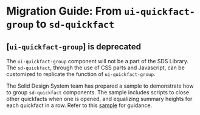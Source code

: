 # Migration Guide: From `ui-quickfact-group` to `sd-quickfact`

## [`ui-quickfact-group`] is deprecated

The `ui-quickfact-group` component will not be a part of the SDS Library. The `sd-quickfact`, through the use of CSS parts and Javascript, can be customized to replicate the function of `ui-quickfact-group`.

The Solid Design System team has prepared a sample to demonstrate how to group `sd-quickfact` components. The sample includes scripts to close other quickfacts when one is opened, and equalizing summary heights for each quickfact in a row.
Refer to this [sample](https://solid-design-system.fe.union-investment.de/x.x.x/storybook/?path=/docs/components-sd-quickfact--docs#sample%3A%20grouping) for guidance.
